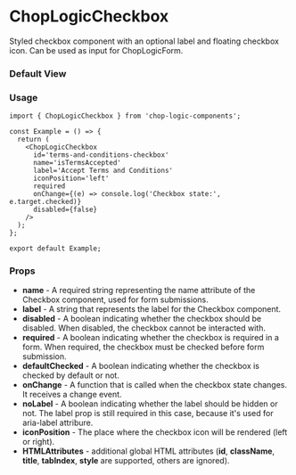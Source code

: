 
<Meta of={CheckboxStories} title='Checkbox' />

# ChopLogicCheckbox

Styled checkbox component with an optional label and floating checkbox icon. Can be used as input for ChopLogicForm.

### Default View

<Canvas of={CheckboxStories.LeftIconCheckbox} />

### Usage

```tsx
import { ChopLogicCheckbox } from 'chop-logic-components';

const Example = () => {
  return (
    <ChopLogicCheckbox
      id='terms-and-conditions-checkbox'
      name='isTermsAccepted'
      label='Accept Terms and Conditions'
      iconPosition='left'
      required
      onChange={(e) => console.log('Checkbox state:', e.target.checked)}
      disabled={false}
    />
  );
};

export default Example;
```

### Props

- **name** - A required string representing the name attribute of the Checkbox component, used for form submissions.
- **label** - A string that represents the label for the Checkbox component.
- **disabled** - A boolean indicating whether the checkbox should be disabled. When disabled, the checkbox cannot be interacted with.
- **required** - A boolean indicating whether the checkbox is required in a form. When required, the checkbox must be checked before form submission.
- **defaultChecked** - A boolean indicating whether the checkbox is checked by default or not.
- **onChange** - A function that is called when the checkbox state changes. It receives a change event.
- **noLabel** - A boolean indicating whether the label should be hidden or not. The label prop is still required in this case, because it's used for aria-label attribure.
- **iconPosition** - The place where the checkbox icon will be rendered (left or right).
- **HTMLAttributes** - additional global HTML attributes (**id**, **className**, **title**, **tabIndex**, **style** are supported, others are ignored).

